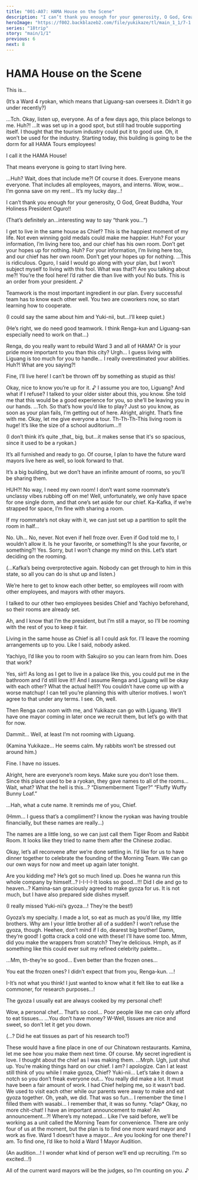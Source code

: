 ```yaml
---
title: "001-A07: HAMA House on the Scene"
description: "I can’t thank you enough for your generosity, O God, Great Buddha, Your Holiness President Oguro!!"
heroImage: "https://f002.backblazeb2.com/file/yukikaze/tl/main_1_1/7-1.jpg"
series: "18trip"
story: "main/1/1"
previous: 6
next: 8
---
```



# HAMA House on the Scene

<Divider loc="HAMA House" />

<StoryImg src="https://f002.backblazeb2.com/file/yukikaze/assets/bg/00_006_030.jpg" alt="HAMA House" type="bg" />

<Bubble mc>
This is…

<p class="t">(It’s a Ward 4 ryokan, which means that Liguang-san oversees it. Didn’t it go under recently?)</p>
</Bubble>

<Bubble character="Liguang">
…Tch.
</Bubble>

<Bubble character="Kafka">
Okay, listen up, everyone. As of a few days ago, this place belongs to me.
</Bubble>

<Bubble mc>
Huh?!
</Bubble>

<Bubble character="Liguang">
…It was set up in a good spot, but still had trouble supporting itself. I thought that the tourism industry could put it to good use.
</Bubble>

<Bubble character="Kafka">
Oh, it won’t be used for the industry. Starting today, this building is going to be the dorm for all HAMA Tours employees!

I call it the <span class="green">HAMA House</span>!

That means everyone is going to start living here.
</Bubble>

<Bubble character="Renga">
…Huh? Wait, does that include me?!
</Bubble>

<Bubble character="Kafka">
Of course it does. Everyone means everyone. That includes all employees, mayors, and interns.
</Bubble>

<Bubble character="Yachiyo">
Wow, wow… I’m gonna save on my rent… It’s my lucky day…!

I can’t thank you enough for your generosity, O God, Great Buddha, Your Holiness President Oguro!!
</Bubble>

<Bubble mc>
<p class="t">(That’s definitely an…interesting way to say “thank you…”)</p>
</Bubble>

<Bubble character="Yukikaze">
I get to live in the same house as Chief? This is the happiest moment of my life. Not even winning gold medals could make me happier.
</Bubble>

<Diff g="m">
<Bubble character="Kafka">
Huh? For your information, I’m living here too, and our chief has his own room. Don’t get your hopes up for nothing.
</Bubble>
</Diff>
<Diff g="f">
<Bubble character="Kafka">
Huh? For your information, I’m living here too, and our chief has her own room. Don’t get your hopes up for nothing.
</Bubble>
</Diff>



<Bubble character="Liguang">
…This is ridiculous. Oguro, I said I would go along with your plan, but I won’t subject myself to living with this fool.
</Bubble>

<Bubble character="Renga">
What was that?! Are you talking about me?! You’re the fool here! I’d rather die than live with you!
</Bubble>

<Bubble character="Kafka">
No buts. This is an order from your president.&nbsp;♪

Teamwork is the most important ingredient in our plan. Every successful team has to know each other well. You two are coworkers now, so start learning how to cooperate.
</Bubble>

<Bubble mc>
<p class="t">(I could say the same about him and Yuki-nii, but…I’ll keep quiet.)</p>

<p class="t">(He’s right, we do need good teamwork. I think Renga-kun and Liguang-san especially need to work on that…)</p>
</Bubble>

<Bubble character="Kafka">
Renga, do you really want to rebuild Ward 3 and all of HAMA? Or is your pride more important to you than this city?
</Bubble>

<Bubble character="Renga">
Urgh…
</Bubble>

<Bubble character="Kafka">
I guess living with Liguang is too much for you to handle… I really overestimated your abilities.
</Bubble>

<Bubble character="Renga">
Huh?! What are you saying?!

Fine, I’ll live here! I can’t be thrown off by something as stupid as this!
</Bubble>

<Bubble character="Kafka">
Okay, nice to know you’re up for it.&nbsp;♪ I assume you are too, Liguang?
</Bubble>

<Bubble character="Liguang">
And what if I refuse?
</Bubble>

<Bubble character="Kafka">
I talked to your older sister about this, you know. She told me that this would be a good experience for you, so she’ll be leaving you in our hands.
</Bubble>

<Bubble character="Liguang">
…Tch. So that’s how you’d like to play?
</Bubble>

<Bubble character="Renga">
Just so you know, as soon as your plan fails, I’m getting out of here.
</Bubble>

<Bubble character="Kafka">
Alright, alright. That’s fine with me. Okay, let me give everyone a tour.
</Bubble>

<Divider loc="HAMA House - Living Room" />

<StoryImg src="https://f002.backblazeb2.com/file/yukikaze/tl/main_1_1/7-1.jpg" alt="1" />

<Bubble character="Yachiyo">
Th-Th-Th-This living room is huge! It’s like the size of a school auditorium…!!
</Bubble>

<Bubble mc>
<p class="t">(I don’t think it’s quite _that_ big, but…it makes sense that it's so spacious, since it used to be a ryokan.)</p>
</Bubble>

<Bubble character="Kafka">
It’s all furnished and ready to go. Of course, I plan to have the future ward mayors live here as well, so look forward to that.

It’s a big building, but we don’t have an infinite amount of rooms, so you’ll be sharing them.
</Bubble>

<Bubble character="Renga">
HUH?! No way, I need my own room! I don’t want some roommate’s unclassy vibes rubbing off on me!
</Bubble>

<Bubble character="Kafka">
Well, unfortunately, we only have space for one single dorm, and that one’s set aside for our chief.
</Bubble>

<Bubble mc>
Ka-Kafka, if we’re strapped for space, I’m fine with sharing a room.

If my roommate’s not okay with it, we can just set up a partition to split the room in half…
</Bubble>

<Bubble character="Kafka">
No.
</Bubble>

<Bubble mc>
Uh…
</Bubble>

<Bubble character="Kafka">
No, never. Not even if hell froze over. Even if God told me to, I wouldn’t allow it.
</Bubble>

<Diff g="m">
<Bubble character="Renga">
Is he your favorite, or something?!
</Bubble>
</Diff>
<Diff g="f">
<Bubble character="Renga">
Is she your favorite, or something?!
</Bubble>
</Diff>

<Bubble character="Kafka">
Yes. Sorry, but I won’t change my mind on this. Let’s start deciding on the rooming.
</Bubble>

<Bubble mc>
<p class="t">(…Kafka’s being overprotective again. Nobody can get through to him in this state, so all you can do is shut up and listen.)</p>
</Bubble>

<Bubble character="Kafka">
We’re here to get to know each other better, so employees will room with other employees, and mayors with other mayors.

I talked to our other two employees besides Chief and Yachiyo beforehand, so their rooms are already set.

Ah, and I know that I’m the president, but I’m still a mayor, so I’ll be rooming with the rest of you to keep it fair.
</Bubble>

<Bubble character="Yukikaze">
Living in the same house as Chief is all I could ask for. I’ll leave the rooming arrangements up to you.
</Bubble>

<Bubble character="Kafka">
Like I said, nobody asked.

Yachiyo, I’d like you to room with Sakujiro so you can learn from him. Does that work?
</Bubble>

<Bubble character="Yachiyo">
Yes, sir!! As long as I get to live in a palace like this, you could put me in the bathroom and I’d still love it!!
</Bubble>

<Bubble character="Kafka">
And I assume Renga and Liguang will be okay with each other?
</Bubble>

<Bubble character="Renga">
What the actual hell?! You couldn’t have come up with a worse matchup!
</Bubble>

<Bubble character="Liguang">
I can tell you’re planning this with ulterior motives. I won’t agree to that under any terms.
</Bubble>

<Bubble character="Kafka">
I see. Oh, well.

Then Renga can room with me, and Yukikaze can go with Liguang. We’ll have one mayor coming in later once we recruit them, but let’s go with that for now.
</Bubble>

<Bubble character="Renga">
Dammit… Well, at least I’m not rooming with Liguang.
</Bubble>

<Bubble character="Liguang">
<p class="t">(Kamina Yukikaze… He seems calm. My rabbits won’t be stressed out around him.)</p>

Fine. I have no issues.
</Bubble>

<Bubble character="Kafka">
Alright, here are everyone’s room keys. Make sure you don’t lose them.
</Bubble>

<Bubble mc>
Since this place used to be a ryokan, they gave names to all of the rooms… Wait, what?
</Bubble>

<StoryImg src="https://f002.backblazeb2.com/file/yukikaze/assets/obj/014.webp" alt="Room keys" type="obj" />

<Bubble character="Renga">
What the hell is this…? “Dismemberment Tiger?”
</Bubble>

<Bubble character="Yukikaze">
“Fluffy Wuffy Bunny Loaf.”

…Hah, what a cute name. It reminds me of you, Chief.
</Bubble>

<Bubble mc>
<p class="t">(Hmm… I guess that’s a compliment? I know the ryokan was having trouble financially, but these names are really…)</p>
</Bubble>

<Bubble character="Kafka">
The names are a little long, so we can just call them Tiger Room and Rabbit Room. It looks like they tried to name them after the Chinese zodiac.

Okay, let’s all reconvene after we’re done settling in. I’d like for us to have dinner together to celebrate the founding of the Morning Team. We can go our own ways for now and meet up again later tonight.
</Bubble>

<Bubble character="Renga">
Are you kidding me? He’s got so much lined up. Does he wanna run this whole company by himself…?
</Bubble>

<Divider loc="HAMA House - Dining Room" />

<StoryImg src="https://f002.backblazeb2.com/file/yukikaze/tl/main_1_1/7-2.jpg" alt="2" />

<Bubble character="Yachiyo">
I-I-I-I-It looks so good…!!! Did I die and go to heaven…?
</Bubble>

<Bubble character="Sakujiro">
Kamina-san graciously agreed to make gyoza for us. It is not much, but I have also prepared side dishes myself.
</Bubble>

<Bubble mc>
<p class="t">(I really missed Yuki-nii’s gyoza…! They’re the best!)</p>
</Bubble>

<Bubble character="Yukikaze">
Gyoza’s my specialty. I made a lot, so eat as much as you’d like, my little brothers.
</Bubble>

<Bubble character="Kafka">
Why am I your little brother all of a sudden? I won’t refuse the gyoza, though.
</Bubble>

<Bubble character="Daniel">
Heehee, don’t mind if I do, dearest big brother! Damn, they’re good! I gotta crack a cold one with these!
</Bubble>

<Bubble character="Nayuki">
I’ll have some too. Mmm, did you make the wrappers from scratch? They’re delicious.
</Bubble>

<Bubble character="Renga">
Hmph, as if something like this could ever suit my refined celebrity palette…

…Mm, th-they’re so good… <span class="small">Even better than the frozen ones…</span>
</Bubble>

<Bubble mc>
You eat the frozen ones? I didn’t expect that from you, Renga-kun.
</Bubble>

<Bubble character="Renga">
…!

I-It’s not what you think! I just wanted to know what it felt like to eat like a commoner, for research purposes…!

The gyoza I usually eat are always cooked by my personal chef!
</Bubble>

<Bubble character="Yachiyo">
Wow, a personal chef… That’s so cool… Poor people like me can only afford to eat tissues…
</Bubble>

<Bubble character="Renga">
…You don’t have money? W-Well, tissues are nice and sweet, so don’t let it get you down.
</Bubble>

<Bubble mc>
<p class="t">(…? Did he eat tissues as part of his research too?)</p>
</Bubble>

<Bubble character="Liguang">
These would have a fine place in one of our Chinatown restaurants. Kamina, let me see how you make them next time.
</Bubble>

<Bubble character="Yukikaze">
Of course. My secret ingredient is love. I thought about the chief as I was making them.
</Bubble>

<Bubble mc>
…Mrph.
</Bubble>

<Bubble character="Kafka">
Ugh, just shut up. You’re making things hard on our chief.
</Bubble>

<Bubble character="Yukikaze">
I am? I apologize. Can I at least still think of you while I make gyoza, Chief?
</Bubble>

<Bubble mc>
Yuki-nii… Let’s take it down a notch so you don’t freak everyone out…
</Bubble>

<Bubble character="Nayuki">
You really did make a lot. It must have been a fair amount of work.
</Bubble>

<Bubble character="Yukikaze">
I had Chief helping me, so it wasn’t bad. We used to visit each other while our parents were away to make and eat gyoza together.
</Bubble>

<Bubble mc>
Oh, yeah, we did. That was so fun… I remember the time I filled them with wasabi…
</Bubble>

<Bubble character="Yukikaze">
I remember that, it was so funny.
</Bubble>

<Bubble character="Kafka">
&ast;clap&ast; Okay, no more chit-chat! I have an important announcement to make!
</Bubble>

<Bubble character="Yachiyo">
An announcement…?! Where’s my notepad…
</Bubble>

<Bubble character="Kafka">
Like I’ve said before, we’ll be working as a unit called the <span class="green">Morning Team</span> for convenience. There are only four of us at the moment, but the plan is to find one more ward mayor and work as five.
</Bubble>

<Bubble character="Liguang">
Ward 1 doesn’t have a mayor… Are you looking for one there?
</Bubble>

<Bubble character="Kafka">
I am. To find one, I’d like to hold a Ward 1 Mayor Audition.
</Bubble>

<Bubble mc>
<p class="t">(An audition…! I wonder what kind of person we’ll end up recruiting. I’m so excited…!)</p>
</Bubble>

<Bubble character="Kafka">
All of the current ward mayors will be the judges, so I’m counting on you.&nbsp;♪
</Bubble>
